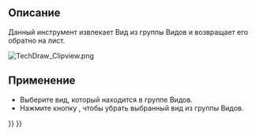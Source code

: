 <languages/>

<div class="mw-translate-fuzzy">
{{Docnav/ru
|[[TechDraw_ClipGroupAdd/ru|Добавить Вид в группу]]
|[[TechDraw_LengthDimension/ru|Указать длину]]
|[[TechDraw_Workbench/ru|Верстак "TechDraw"]]
|IconL=TechDraw_ClipGroupAdd.svg
|IconR=TechDraw_LengthDimension.svg
|IconC=Workbench_TechDraw.svg
}}
</div>

{{VeryImportantMessage|This tool is obsolete, it is not available in {{VersionPlus|1.0}}.<br>Views can now be dragged and dropped to and from [[TechDraw_ClipGroup|Clip Groups]] in the [[Tree_view|Tree view]].}}

<div class="mw-translate-fuzzy">
{{GuiCommand/ru
|Name/ru=Убрать Вид из группы
|Name=TechDraw_ClipGroupRemove
|MenuLocation=TechDraw → Удалить Вид из группы
|Workbenches=[[TechDraw_Workbench/ru|TechDraw]]
|SeeAlso=[[TechDraw_ClipGroup/ru|Создать группу Видов]], [[TechDraw_ClipGroupAdd/ru|Добавить Вид в группу]]
}}
</div>

<span id="Description"></span>
==Описание== 

<div class="mw-translate-fuzzy">
Данный инструмент извлекает Вид из группы Видов и возвращает его обратно на лист.
</div>

[[Image:TechDraw Clipview.png]]
{{Caption|Группа Видов, содержащая в себе несколько Видов отсеченных по краям}}

<span id="Usage"></span>
==Применение== 

<div class="mw-translate-fuzzy">
* Выберите вид, который находится в группе Видов. 
* Нажмите кнопку {{Button|[[Image:TechDraw_ClipGroupRemove.svg|16px]] [[TechDraw_ClipGroupRemove/ru|Удалить Вид из группы]]}}, чтобы убрать выбранный вид из группы Видов.
</div>


<div class="mw-translate-fuzzy">
{{Docnav/ru
|[[TechDraw_ClipGroupAdd/ru|Добавить Вид в группу]]
|[[TechDraw_LengthDimension/ru|Указать длину]]
|[[TechDraw_Workbench/ru|Верстак "TechDraw"]]
|IconL=TechDraw_ClipGroupAdd.svg
|IconR=TechDraw_LengthDimension.svg
|IconC=Workbench_TechDraw.svg
}}
</div>

{{TechDraw Tools navi{{#translation:}}}}
{{Userdocnavi{{#translation:}}}}